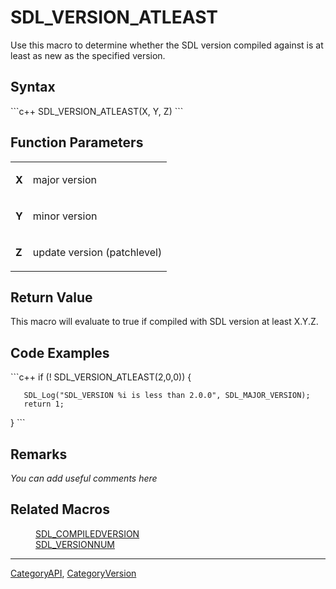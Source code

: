 
= SDL_VERSION_ATLEAST =
Use this macro to determine whether the SDL version compiled against is at least as new as the specified version.


== Syntax ==
```c++
SDL_VERSION_ATLEAST(X, Y, Z)
```

== Function Parameters ==
{|
|'''X'''
|major version
|-
|'''Y'''
|minor version
|-
|'''Z'''
|update version (patchlevel)
|}

== Return Value ==
This macro will evaluate to true if compiled with SDL version at least X.Y.Z.

== Code Examples ==
```c++
if (! SDL_VERSION_ATLEAST(2,0,0)) {
    SDL_Log("SDL_VERSION %i is less than 2.0.0", SDL_MAJOR_VERSION);
    return 1;
}
```

== Remarks ==
''You can add useful comments here''

== Related Macros ==
:[[SDL_COMPILEDVERSION]]
:[[SDL_VERSIONNUM]]

----
[[CategoryAPI]], [[CategoryVersion]]
